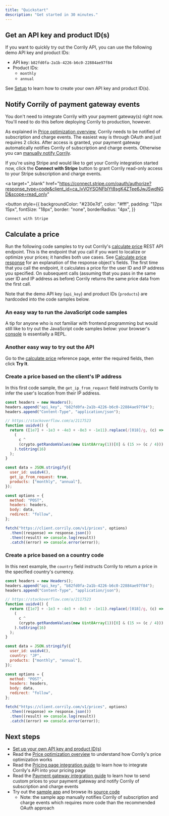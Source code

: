 ```yaml
---
title: "Quickstart"
description: "Get started in 30 minutes."
---
```


## Get an API key and product ID(s)

If you want to quickly try out the Corrily API, you can use the following demo API key and product IDs:

- API key: `b82fd0fa-2a1b-4226-b6c0-22884ae97f84`
- Product IDs:
  - `monthly`
  - `annual`

See [Setup](./setup) to learn how to create your own API key and product ID(s).

## Notify Corrily of payment gateway events

<Note>

You don't need to integrate Corrily with your payment gateway(s) right now. You'll need to do this before deploying Corrily to production, however.

</Note>

As explained in [Price optimization overview](../pricing/price-optimization-overview), Corrily needs to be notified of subscription and charge events. The easiest way is through OAuth and just requires 2 clicks. After access is granted, your payment gateway automatically notifies Corrily of subscription and charge events. Otherwise you can [manually notify Corrily](../payment-gateways/integration-guide#manually-notify-corrily-of-subscription-and-charge-events).

If you're using Stripe and would like to get your Corrily integration started now, click the **Connect with Stripe** button to grant Corrily read-only access to your Stripe subscription and charge events.

<a
  target="_blank"
  href="https://connect.stripe.com/oauth/authorize?response_type=code&client_id=ca_IvVOYSONFblYt8sgK4ZTee6JwJSwdNGD&scope=read_only"
>
  <button
    style={{
      backgroundColor: "#230e7d",
      color: "#fff",
      padding: "12px 15px",
      fontSize: "18px",
      border: "none",
      borderRadius: "4px",
    }}
  >
    Connect with Stripe
  </button>
</a>

## Calculate a price

Run the following code samples to try out Corrily's [calculate price](../api-reference/calculate-price) REST API endpoint. This is the endpoint that you call if you want to localize or optimize your prices; it handles both use cases. See [Calculate price response](../api-reference/calculate-price#response) for an explanation of the response object's fields. The first time that you call the endpoint, it calculates a price for the user ID and IP address you specified. On subsequent calls (assuming that you pass in the same user ID and IP address as before) Corrily returns the same price data from the first call.

Note that the demo API key (`api_key`) and product IDs (`products`) are hardcoded into the code samples below.

<Tip>
  
<h3>An easy way to run the JavaScript code samples</h3>

A tip for anyone who is not familiar with frontend programming but would still like to try out the JavaScript code samples below: your browser's [console](https://support.monday.com/hc/en-us/articles/360002197259-How-to-Open-the-Developer-Console) is essentially a REPL.

</Tip>

<Tip>
  
<h3>Another easy way to try out the API</h3>

Go to the [calculate price](../api-reference/calculate-price) reference page, enter the required fields, then click **Try It**.

</Tip>

### Create a price based on the client's IP address

In this first code sample, the `get_ip_from_request` field instructs Corrily to infer the user's location from their IP address.

```js JavaScript
const headers = new Headers();
headers.append("api_key", "b82fd0fa-2a1b-4226-b6c0-22884ae97f84");
headers.append("Content-Type", "application/json");

// https://stackoverflow.com/a/2117523
function uuidv4() {
  return ([1e7] + -1e3 + -4e3 + -8e3 + -1e11).replace(/[018]/g, (c) =>
    (
      c ^
      (crypto.getRandomValues(new Uint8Array(1))[0] & (15 >> (c / 4)))
    ).toString(16)
  );
}

const data = JSON.stringify({
  user_id: uuidv4(),
  get_ip_from_request: true,
  products: ["monthly", "annual"],
});

const options = {
  method: "POST",
  headers: headers,
  body: data,
  redirect: "follow",
};

fetch("https://client.corrily.com/v1/prices", options)
  .then((response) => response.json())
  .then((result) => console.log(result))
  .catch((error) => console.error(error));
```

### Create a price based on a country code

In this next example, the `country` field instructs Corrily to return a price in the specified country's currency.

```js JavaScript
const headers = new Headers();
headers.append("api_key", "b82fd0fa-2a1b-4226-b6c0-22884ae97f84");
headers.append("Content-Type", "application/json");

// https://stackoverflow.com/a/2117523
function uuidv4() {
  return ([1e7] + -1e3 + -4e3 + -8e3 + -1e11).replace(/[018]/g, (c) =>
    (
      c ^
      (crypto.getRandomValues(new Uint8Array(1))[0] & (15 >> (c / 4)))
    ).toString(16)
  );
}

const data = JSON.stringify({
  user_id: uuidv4(),
  country: "JP",
  products: ["monthly", "annual"],
});

const options = {
  method: "POST",
  headers: headers,
  body: data,
  redirect: "follow",
};

fetch("https://client.corrily.com/v1/prices", options)
  .then((response) => response.json())
  .then((result) => console.log(result))
  .catch((error) => console.error(error));
```

## Next steps

- [Set up your own API key and product ID(s)](./setup)
- Read the [Price optimization overview](..pricing/price-optimization-overview) to understand how Corrily's price optimization works
- Read the [Pricing page integration guide](../pricing/pricing-page-integration-guide) to learn how to integrate Corrily's API into your pricing page
- Read the [Payment gateway integration guide](../payment-gateways/integration-guide) to learn how to send custom prices to your payment gateway and notify Corrily of subscription and charge events
- Try out the [sample app](https://corrily.glitch.me) and browse its [source code](https://glitch.com/edit/#!/corrily)
  - Note: the sample app manually notifies Corrily of subscription and charge events which requires more code than the recommended OAuth approach
